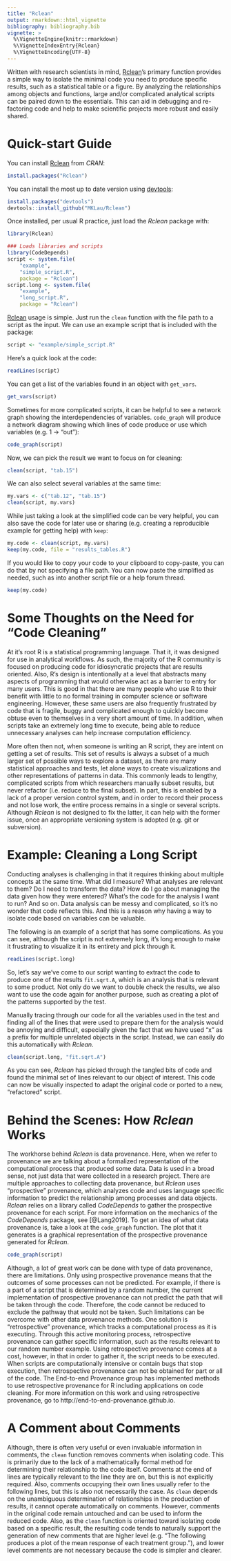 ```yaml
---
title: "Rclean"
output: rmarkdown::html_vignette
bibliography: bibliography.bib
vignette: >
  %\VignetteEngine{knitr::rmarkdown}
  %\VignetteIndexEntry{Rclean}
  %\VignetteEncoding{UTF-8}
---
```


<!-- \VignetteEngine{knitr::knitr} -->
<!-- https://bookdown.org/yihui/rmarkdown/r-package-vignette.html -->

Written with research scientists in mind,
[Rclean](https://cran.r-project.org/web/packages/Rclean/)'s primary
function provides a simple way to isolate the minimal code you need to
produce specific results, such as a statistical table or a figure. By
analyzing the relationships among objects and functions, large and/or
complicated analytical scripts can be paired down to the
essentials. This can aid in debugging and re-factoring code and help
to make scientific projects more robust and easily shared.

# Quick-start Guide

You can install
[Rclean](https://cran.r-project.org/web/packages/Rclean/) from *CRAN*: 

```r
install.packages("Rclean")
```

You can install the most up to date version using
[devtools](https://github.com/hadley/devtools):

```r
install.packages("devtools")
devtools::install_github("MKLau/Rclean")
```

Once installed, per usual R practice, just load the *Rclean* package with:

```r
library(Rclean)
```

```r
### Loads libraries and scripts
library(CodeDepends)
script <- system.file(
    "example", 
    "simple_script.R", 
    package = "Rclean")
script.long <- system.file(
    "example", 
    "long_script.R", 
    package = "Rclean")

```

[Rclean](https://cran.r-project.org/web/packages/Rclean/) usage is
simple. Just run the `clean` function with the file path to a script
as the input. We can use an example script that is included with the
package:

```r
script <- "example/simple_script.R"

```

Here's a quick look at the code:


```r
readLines(script)

```

You can get a list of the variables found in an object with
`get_vars`. 

```r
get_vars(script)

```

Sometimes for more complicated scripts, it can be helpful to see a
network graph showing the interdependencies of variables. `code_graph`
will produce a network diagram showing which lines of code produce or
use which variables (e.g. 1 -> "out"):

```r
code_graph(script)
```

Now, we can pick the result we want to focus on for cleaning:


```r
clean(script, "tab.15")
```

We can also select several variables at the same time:

```r
my.vars <- c("tab.12", "tab.15")
clean(script, my.vars)
```

While just taking a look at the simplified code can be very helpful,
you can also save the code for later use or sharing (e.g. creating a
reproducible example for getting help) with `keep`:

```r
my.code <- clean(script, my.vars)
keep(my.code, file = "results_tables.R")
```

If you would like to copy your code to your clipboard to copy-paste,
you can do that by not specifying a file path. You can now paste the
simplified as needed, such as into another script file or a help forum
thread.

```r
keep(my.code)
```

# Some Thoughts on the Need for "Code Cleaning"

At it's root R is a statistical programming language. That it, it was
designed for use in analytical workflows. As such, the majority of the
R community is focused on producing code for idiosyncratic projects
that are results oriented. Also, R's design is intentionally at a
level that abstracts many aspects of programming that would otherwise
act as a barrier to entry for many users. This is good in that there
are many people who use R to their benefit with little to no formal
training in computer science or software engineering. However, these
same users are also frequently frustrated by code that is fragile,
buggy and complicated enough to quickly become obtuse even to
themselves in a very short amount of time. In addition, when scripts
take an extremely long time to execute, being able to reduce
unnecessary analyses can help increase computation efficiency.


More often then not, when someone is writing an R script, they are
intent on getting a set of results. This set of results is always a
subset of a much larger set of possible ways to explore a dataset, as
there are many statistical approaches and tests, let alone ways to
create visualizations and other representations of patterns in
data. This commonly leads to lengthy, complicated scripts from which
researchers manually subset results, but never refactor (i.e. reduce
to the final subset). In part, this is enabled by a lack of a proper
version control system, and in order to record their process and not
lose work, the entire process remains in a single or several
scripts. Although *Rclean* is not designed to fix the latter, it can
help with the former issue, once an appropriate versioning system is
adopted (e.g. git or subversion).



# Example: Cleaning a Long Script

Conducting analyses is challenging in that it requires thinking about
multiple concepts at the same time. What did I measure? What analyses
are relevant to them? Do I need to transform the data? How do I go
about managing the data given how they were entered? What's the code
for the analysis I want to run? And so on. Data analysis can be messy
and complicated, so it's no wonder that code reflects this. And this
is a reason why having a way to isolate code based on variables can be
valuable.

The following is an example of a script that has some
complications. As you can see, although the script is not extremely
long, it's long enough to make it frustrating to visualize it in its
entirety and pick through it. 


```R

readLines(script.long)

```

So, let's say we've come to our script wanting to extract the code to
produce one of the results `fit.sqrt.A`, which is an analysis that is
relevant to some product. Not only do we want to double check the
results, we also want to use the code again for another purpose, such
as creating a plot of the patterns supported by the test. 

Manually tracing through our code for all the variables used in the
test and finding all of the lines that were used to prepare them for
the analysis would be annoying and difficult, especially given the
fact that we have used "x" as a prefix for multiple unrelated objects
in the script. Instead, we can easily do this automatically with
*Rclean*.

```R

clean(script.long, "fit.sqrt.A")

```

As you can see, *Rclean* has picked through the tangled bits of code
and found the minimal set of lines relevant to our object of
interest. This code can now be visually inspected to adapt the
original code or ported to a new, "refactored" script. 


# Behind the Scenes: How *Rclean* Works

The workhorse behind *Rclean* is data provenance. Here, when we refer
to provenance we are talking about a formalized representation of the
computational process that produced some data. Data is used in a broad
sense, not just data that were collected in a research project. There
are multiple approaches to collecting data provenance, but *Rclean*
uses "prospective" provenance, which analyzes code and uses language
specific information to predict the relationship among processes and
data objects. *Rclean* relies on a library called *CodeDepends* to
gather the prospective provenance for each script. For more
information on the mechanics of the *CodeDepends* package, see
[@Lang2019]. To get an idea of what data provenance is, take a look at
the `code_graph` function. The plot that it generates is a graphical
representation of the prospective provenance generated for *Rclean*.

```R

code_graph(script)

```

Although, a lot of great work can be done with type of data
provenance, there are limitations. Only using prospective provenance
means that the outcomes of some processes can not be predicted. For
example, if there is a part of a script that is determined by a random
number, the current implementation of prospective provenance can not
predict the path that will be taken through the code. Therefore, the
code cannot be reduced to exclude the pathway that would not be
taken. Such limitations can be overcome with other data provenance
methods. One solution is "retrospective" provenance, which tracks a
computational process as it is executing. Through this active
monitoring process, retrospective provenance can gather specific
information, such as the results relevant to our random number
example. Using retrospective provenance comes at a cost, however, in
that in order to gather it, the script needs to be executed. When
scripts are computationally intensive or contain bugs that stop
execution, then retrospective provenance can not be obtained for part
or all of the code. The End-to-end Provenance group has implemented
methods to use retrospective provenance for R including applications
on code cleaning. For more information on this work and using
retrospective provenance, go to http://end-to-end-provenance.github.io.

# A Comment about Comments

Although, there is often very useful or even invaluable information in
comments, the `clean` function removes comments when isolating
code. This is primarily due to the lack of a mathematically formal
method for determining their relationship to the code itself. Comments
at the end of lines are typically relevant to the line they are on,
but this is not explicitly required. Also, comments occupying their
own lines usually refer to the following lines, but this is also not
necessarily the case. As `clean` depends on the unambiguous
determination of relationships in the production of results, it cannot
operate automatically on comments. However, comments in the original
code remain untouched and can be used to inform the reduced
code. Also, as the `clean` function is oriented toward isolating code
based on a specific result, the resulting code tends to naturally
support the generation of new comments that are higher level
(e.g. "The following produces a plot of the mean response of each
treatment group."), and lower level comments are not necessary because
the code is simpler and clearer.

